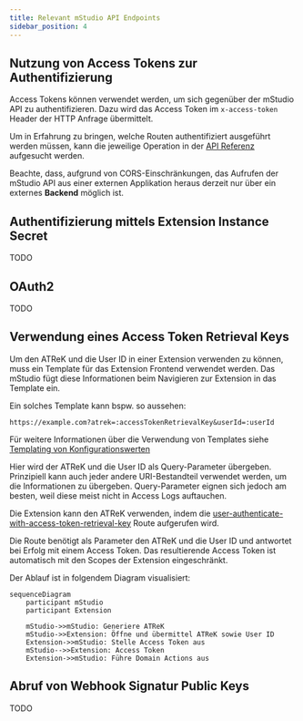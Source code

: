 ```yaml
---
title: Relevant mStudio API Endpoints
sidebar_position: 4
---
```


## Nutzung von Access Tokens zur Authentifizierung

Access Tokens können verwendet werden, um sich gegenüber der mStudio API zu authentifizieren.
Dazu wird das Access Token im `x-access-token` Header der HTTP Anfrage übermittelt.

Um in Erfahrung zu bringen, welche Routen authentifiziert ausgeführt werden müssen,
kann die jeweilige Operation in der [API Referenz](../../../reference/) aufgesucht werden.

Beachte, dass, aufgrund von CORS-Einschränkungen, das Aufrufen der mStudio API aus einer externen Applikation heraus
derzeit nur über ein externes **Backend** möglich ist.

## Authentifizierung mittels Extension Instance Secret

TODO

## OAuth2

TODO

## Verwendung eines Access Token Retrieval Keys

Um den ATReK und die User ID in einer Extension verwenden zu können, muss ein Template für das Extension Frontend verwendet werden.
Das mStudio fügt diese Informationen beim Navigieren zur Extension in das Template ein.

Ein solches Template kann bspw. so aussehen:

```
https://example.com?atrek=:accessTokenRetrievalKey&userId=:userId
```

Für weitere Informationen über die Verwendung von Templates siehe [Templating von Konfigurationswerten](../templating)

Hier wird der ATReK und die User ID als Query-Parameter übergeben.
Prinzipiell kann auch jeder andere URI-Bestandteil verwendet werden, um die Informationen zu übergeben.
Query-Parameter eignen sich jedoch am besten, weil diese meist nicht in Access Logs auftauchen.

Die Extension kann den ATReK verwenden, indem die [user-authenticate-with-access-token-retrieval-key](../../../reference/user/user-authenticate-with-access-token-retrieval-key/) Route aufgerufen wird.

Die Route benötigt als Parameter den ATReK und die User ID und antwortet bei Erfolg mit einem Access Token.
Das resultierende Access Token ist automatisch mit den Scopes der Extension eingeschränkt.

Der Ablauf ist in folgendem Diagram visualisiert:

```mermaid
sequenceDiagram
    participant mStudio
    participant Extension

    mStudio->>mStudio: Generiere ATReK
    mStudio->>Extension: Öffne und übermittel ATReK sowie User ID
    Extension->>mStudio: Stelle Access Token aus
    mStudio-->>Extension: Access Token
    Extension->>mStudio: Führe Domain Actions aus

```

## Abruf von Webhook Signatur Public Keys

TODO
